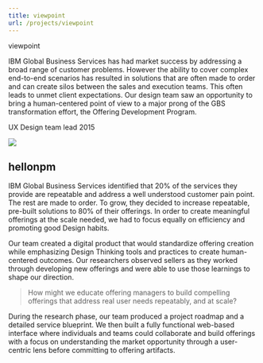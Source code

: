 ```yaml
---
title: viewpoint
url: /projects/viewpoint
---
```



<BannerImage class="banner" src={banner} />

<ProjectContent class="content">

<ProjectTitle>viewpoint</ProjectTitle>

  <ProjectOverview>
    IBM Global Business Services has had market success by addressing a broad range of customer problems. However the ability to cover complex end-to-end scenarios has resulted in solutions that are often made to order and can create silos between the sales and execution teams. This often leads to unmet client expectations.
    Our design team saw an opportunity to bring a human-centered point of view to a major prong of the GBS transformation effort, the Offering Development Program.
  </ProjectOverview>

 <ProjectTag>UX Design team lead <time dateTime="2015-08-30">2015</time></ProjectTag>

 <img src={banner} />

  ## hellonpm

IBM Global Business Services identified that 20% of the services they provide are repeatable and address a well understood customer pain point. The rest are made to order. To grow, they decided to increase repeatable, pre-built solutions to 80% of their offerings. In order to create meaningful offerings at the scale needed, we had to focus equally on efficiency and promoting good Design habits.

Our team created a digital product that would standardize offering creation while emphasizing Design Thinking tools and practices to create human-centered outcomes. Our researchers observed sellers as they worked through developing new offerings and were able to use those learnings to shape our direction.

  <Blockquote>
    How might we educate offering managers to build compelling offerings that address real user needs repeatably, and at scale?
  </Blockquote>

During the research phase, our team produced a project roadmap and a detailed service blueprint. We then built a fully functional web-based interface where individuals and teams could collaborate and build offerings with a focus on understanding the market opportunity through a user- centric lens before committing to offering artifacts.

</ProjectContent>